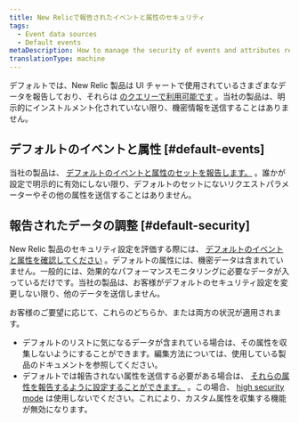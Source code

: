```yaml
---
title: New Relicで報告されたイベントと属性のセキュリティ
tags:
  - Event data sources
  - Default events
metaDescription: How to manage the security of events and attributes reported to New Relic.
translationType: machine
---
```


デフォルトでは、New Relic 製品は UI チャートで使用されているさまざまなデータを報告しており、それらは [のクエリーで利用可能です](/docs/using-new-relic/data/understand-data/query-new-relic-data) 。当社の製品は、明示的にインストルメント化されていない限り、機密情報を送信することはありません。

## デフォルトのイベントと属性 [#default-events]

当社の製品は、 [デフォルトのイベントと属性のセットを報告します。](/docs/insights/insights-data-sources/default-data/insights-default-data-other-new-relic-products) 。誰かが設定で明示的に有効にしない限り、デフォルトのセットにないリクエストパラメーターやその他の属性を送信することはありません。

## 報告されたデータの調整 [#default-security]

New Relic 製品のセキュリティ設定を評価する際には、 [デフォルトのイベントと属性を確認してください](/docs/insights/insights-data-sources/default-data/insights-default-data-other-new-relic-products) 。デフォルトの属性には、機密データは含まれていません。一般的には、効果的なパフォーマンスモニタリングに必要なデータが入っているだけです。当社の製品は、お客様がデフォルトのセキュリティ設定を変更しない限り、他のデータを送信しません。

お客様のご要望に応じて、これらのどちらか、または両方の状況が適用されます。

* デフォルトのリストに気になるデータが含まれている場合は、その属性を収集しないようにすることができます。編集方法については、使用している製品のドキュメントを参照してください。
* デフォルトでは報告されない属性を送信する必要がある場合は、 [それらの属性を報告するように設定することができます。](/docs/insights/insights-data-sources/custom-data/send-custom-data-insights) 。この場合、 [high security mode](/docs/accounts-partnerships/accounts/security/high-security) は使用しないでください。これにより、カスタム属性を収集する機能が無効になります。